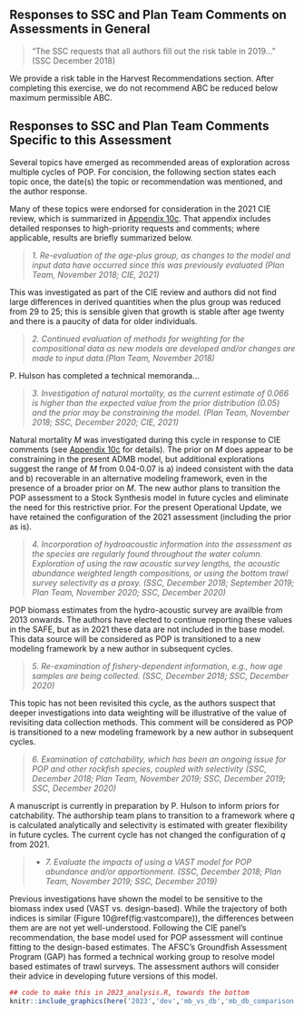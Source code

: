 ## Responses to SSC and Plan Team Comments on Assessments in General

> "The SSC requests that all authors fill out the risk table in 2019…" (SSC December 2018)  

We provide a risk table in the Harvest Recommendations section. After completing this exercise, we do not recommend ABC be reduced below maximum permissible ABC.

## Responses to SSC and Plan Team Comments Specific to this Assessment
 
Several topics have emerged as recommended areas of exploration across multiple cycles of POP.
For concision, the following section states each topic once, the date(s) the topic or recommendation was mentioned, and the author response. 
 
Many of these topics were endorsed for consideration in the 2021 CIE review, which is summarized in [Appendix 10c](#appxie). That appendix includes detailed responses to high-priority requests and comments; where applicable, results are briefly summarized below.

>*1. Re-evaluation of the age-plus group, as changes to the model and input data have occurred since this was previously evaluated (Plan Team, November 2018; CIE, 2021)*

This was investigated as part of the CIE review and authors did not find large differences in derived quantities when the plus group was reduced from 29 to 25; this is sensible given that growth is stable after age twenty and there is a paucity of data for older individuals.

>*2. Continued evaluation of methods for weighting for the compositional data as new models are developed and/or changes are made to input data.(Plan Team, November 2018)*

P. Hulson has completed a technical memoranda...

>*3. Investigation of natural mortality, as the current estimate of 0.066 is higher than the expected value from the prior distribution (0.05) and the prior may be constraining the model. (Plan Team, November 2018; SSC, December 2020; CIE, 2021)*

Natural mortality $M$ was investigated during this cycle in response to CIE comments (see [Appendix 10c](#appxie) for details). The prior on $M$ does appear to be constraining in the present ADMB model, but additional explorations suggest the range of $M$ from 0.04-0.07 is a) indeed consistent with the data and b) recoverable in an alternative modeling framework, even in the presence of a broader prior on $M$. The new author plans to transition the POP assessment to a Stock Synthesis model in future cycles and eliminate the need for this restrictive prior. For the present Operational Update, we have retained the configuration of the 2021 assessment (including the prior as is).

>*4. Incorporation of hydroacoustic information into the assessment as the species are regularly found throughout the water column. Exploration of using the raw acoustic survey lengths, the acoustic abundance weighted length compositions, or using the bottom trawl survey selectivity as a proxy. (SSC, December 2018; September 2019; Plan Team, November 2020; SSC, December 2020)*

POP biomass estimates from the hydro-acoustic survey are availble from 2013 onwards. The authors have elected to continue reporting these values in the SAFE, but as in 2021 these data are not included in the base model. This data source will be considered as POP is transitioned to a new modeling framework by a new author in subsequent cycles.

>*5. Re-examination of fishery-dependent information, e.g., how age samples are being collected. (SSC, December 2018; SSC, December 2020)*

This topic has not been revisited this cycle, as the authors suspect that deeper investigations into data weighting will be illustrative of the value of revisiting data collection methods. This comment will be considered as POP is transitioned to a new modeling framework by a new author in subsequent cycles.

>*6. Examination of catchability, which has been an ongoing issue for POP and other rockfish species, coupled with selectivity (SSC, December 2018; Plan Team, November 2019; SSC, December 2019; SSC, December 2020)*

A manuscript is currently in preparation by P. Hulson to inform priors for catchability. The authorship team plans to transition to a framework where $q$ is calculated analytically and selectivity is estimated with greater flexibility in future cycles. The current cycle has not changed the configuration of $q$ from 2021. 


>* *7. Evaluate the impacts of using a VAST model for POP abundance and/or apportionment. (SSC, December 2018; Plan Team, November 2019; SSC, December 2019)*	

Previous investigations have shown the model to be sensitive to the biomass index used (VAST vs. design-based). While the trajectory of both indices is similar (Figure 10\@ref(fig:vastcompare)), the differences between them are are not yet well-understood. Following the CIE panel's recommendation, the base model used for POP assessment will continue fitting to the design-based estimates. The AFSC’s Groundfish Assessment Program (GAP) has formed a technical working group to resolve model based estimates of trawl surveys. The assessment authors will consider their advice in developing future versions of this model.

```r
## code to make this in 2023_analysis.R, towards the bottom
knitr::include_graphics(here('2023','dev','mb_vs_db','mb_db_comparison.png'))
```
 
 


 